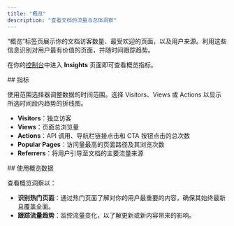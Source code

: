```yaml
---
title: "概览"
description: "查看文档的流量与总体洞察"
---
```


“概览”标签页展示你的文档访客数量、最受欢迎的页面，以及用户来源。利用这些信息识别对用户最有价值的页面，并随时间跟踪趋势。

在你的[控制台](https://dashboard.mintlify.com/products/insights)中进入 **Insights** 页面即可查看概览指标。

<div id="metrics">
  ## 指标
</div>

使用范围选择器调整数据的时间范围。选择 Visitors、Views 或 Actions 以显示所选时间段内趋势的折线图。

- **Visitors**：独立访客
- **Views**：页面总浏览量
- **Actions**：API 调用、导航栏链接点击和 CTA 按钮点击的总次数
- **Popular Pages**：访问量最高的页面路径及其浏览次数
- **Referrers**：将用户引导至文档的主要流量来源

<div id="using-overview-data">
  ## 使用概览数据
</div>

查看概览洞察以：

- **识别热门页面**：通过热门页面了解对你的用户最重要的内容，确保其始终最新且覆盖全面。
- **跟踪流量趋势**：监控流量变化，以了解更新或新内容带来的影响。